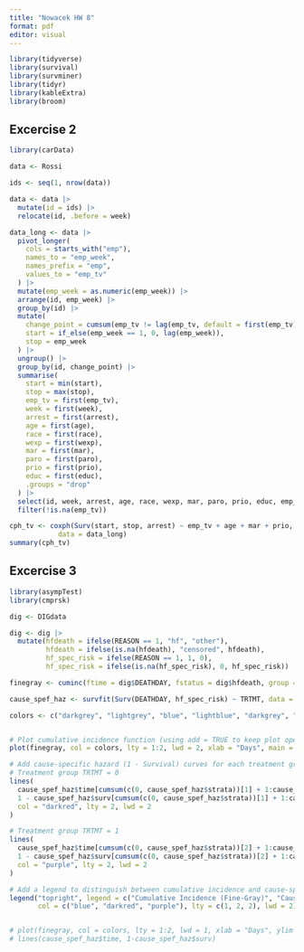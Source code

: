 ```yaml
---
title: "Nowacek HW 8"
format: pdf
editor: visual
---
```


```r
library(tidyverse)
library(survival)
library(survminer)
library(tidyr)
library(kableExtra)
library(broom)
```

## Excercise 2

```r
library(carData)

data <- Rossi
```

```r
ids <- seq(1, nrow(data))

data <- data |>
  mutate(id = ids) |>
  relocate(id, .before = week)
```

```r
data_long <- data |>
  pivot_longer(
    cols = starts_with("emp"),
    names_to = "emp_week",
    names_prefix = "emp",
    values_to = "emp_tv"
  ) |>
  mutate(emp_week = as.numeric(emp_week)) |>
  arrange(id, emp_week) |>
  group_by(id) |>
  mutate(
    change_point = cumsum(emp_tv != lag(emp_tv, default = first(emp_tv))),
    start = if_else(emp_week == 1, 0, lag(emp_week)),
    stop = emp_week
  ) |>
  ungroup() |>
  group_by(id, change_point) |>
  summarise(
    start = min(start),
    stop = max(stop),
    emp_tv = first(emp_tv),
    week = first(week),
    arrest = first(arrest),
    age = first(age),
    race = first(race),
    wexp = first(wexp),
    mar = first(mar),
    paro = first(paro),
    prio = first(prio),
    educ = first(educ),
    .groups = "drop"
  ) |>
  select(id, week, arrest, age, race, wexp, mar, paro, prio, educ, emp_tv, start, stop) |>
  filter(!is.na(emp_tv))
```

```r
cph_tv <- coxph(Surv(start, stop, arrest) ~ emp_tv + age + mar + prio, 
            data = data_long)
summary(cph_tv) 
```

## Excercise 3

```r
library(asympTest)
library(cmprsk)

dig <- DIGdata

dig <- dig |>
  mutate(hfdeath = ifelse(REASON == 1, "hf", "other"),
         hfdeath = ifelse(is.na(hfdeath), "censored", hfdeath),
         hf_spec_risk = ifelse(REASON == 1, 1, 0),
         hf_spec_risk = ifelse(is.na(hf_spec_risk), 0, hf_spec_risk))

finegray <- cuminc(ftime = dig$DEATHDAY, fstatus = dig$hfdeath, group = dig$TRTMT)

cause_spef_haz <- survfit(Surv(DEATHDAY, hf_spec_risk) ~ TRTMT, data = dig)

colors <- c("darkgrey", "lightgrey", "blue", "lightblue", "darkgrey", "lightgrey")


# Plot cumulative incidence function (using add = TRUE to keep plot open for new lines)
plot(finegray, col = colors, lty = 1:2, lwd = 2, xlab = "Days", main = "Cumulative Incidence and Cause-Specific Hazard Curves")

# Add cause-specific hazard (1 - Survival) curves for each treatment group
# Treatment group TRTMT = 0
lines(
  cause_spef_haz$time[cumsum(c(0, cause_spef_haz$strata))[1] + 1:cause_spef_haz$strata[1]], 
  1 - cause_spef_haz$surv[cumsum(c(0, cause_spef_haz$strata))[1] + 1:cause_spef_haz$strata[1]], 
  col = "darkred", lty = 2, lwd = 2
)

# Treatment group TRTMT = 1
lines(
  cause_spef_haz$time[cumsum(c(0, cause_spef_haz$strata))[2] + 1:cause_spef_haz$strata[2]], 
  1 - cause_spef_haz$surv[cumsum(c(0, cause_spef_haz$strata))[2] + 1:cause_spef_haz$strata[2]], 
  col = "purple", lty = 2, lwd = 2
)

# Add a legend to distinguish between cumulative incidence and cause-specific hazard curves
legend("topright", legend = c("Cumulative Incidence (Fine-Gray)", "Cause-Specific Hazard TRTMT=0", "Cause-Specific Hazard TRTMT=1"),
       col = c("blue", "darkred", "purple"), lty = c(1, 2, 2), lwd = 2)


# plot(finegray, col = colors, lty = 1:2, lwd = 1, xlab = "Days", ylim = c(0, 0.6))
# lines(cause_spef_haz$time, 1-cause_spef_haz$surv)
```








